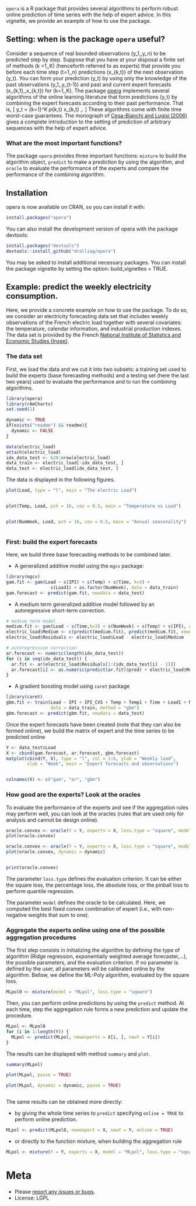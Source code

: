 

`opera` is a R package that provides several algorithms to perform robust online prediction of time series with the help of expert advice. In this vignette, we provide an example of how to use the package. 

## Setting: when is the package `opera` useful?
Consider a sequence of real bounded observations \(y_1,\dots,y_n\) to be predicted step by step. Suppose that you have at your disposal a finite set of methods \(k =1,\dots,K\) (henceforth referred to as experts) that provide you before each time step \(t=1,\dots,n\) predictions \(x_{k,t}\) of the next observation \(y_t\). You can form your prediction \(\widehat y_t\) by using only the knowledge of the past observations \(y_1,\dots,y_{t-1}\) and past and current expert forecasts \(x_{k,1},\dots,x_{k,t}\) for \(k=1,\dots,K\). The package <a href=#>opera</a> implements several algorithms of the online learning literature that form predictions \(\widehat y_t\) by combining the expert forecasts according to their past performance. 
That is, 
\[
  \widehat y_t = \sum_{k=1}^K p_{k,t} x_{k,t} \,.
\] 
These algorithms come with finite time worst-case guarantees. The monograph of [Cesa-Bianchi and Lugisi (2006)][Cesa-BianchiLugosi2006] gives a complete introduction to the setting of prediction of arbitrary sequences with the help of expert advice.


### What are the most important functions?

The package `opera` provides three important functions: `mixture` to build the algorithm object, `predict` to make a prediction by using the algorithm, and `oracle` to evaluate the performance of the experts and compare the performance of the combining algorithm.

## Installation
opera is now available on CRAN, so you can install it with:
```r
install.packages("opera")
```
You can also install the development version of opera with the package devtools:
```r
install.packages("devtools")
devtools::install_github("dralliag/opera")
```
You may be asked to install additional necessary packages. You can install the package vignette by setting the option: build_vignettes = TRUE.

## Example: predict the weekly electricity consumption.

Here, we provide a concrete example on how to use the package.
To do so, we consider an electricity forecasting data set that
includes weekly observations of the French electric load together
with several covariates: the temperature, calendar information,
and industrial production indexes. The data set is provided by 
the French [National Institute of Statistics and Economic Studies (Insee)][Insee].

### The data set

First, we load the data and we cut it into two subsets: a training set used to build the experts (base forecasting methods) and a testing set (here the last two years) used to evaluate the performance and to run the combining algorithms. 

```r
library(opera)
library(rAmCharts)
set.seed(1)

dynamic <- TRUE
if(exists("readme") && readme){
  dynamic <- FALSE
}
```

```r
data(electric_load)
attach(electric_load)
idx_data_test <- 620:nrow(electric_load)
data_train <- electric_load[-idx_data_test, ] 
data_test <- electric_load[idx_data_test, ]  

```

The data is displayed in the following figures.

```r
plot(Load, type = "l", main = "The electric Load")
```
```r
```

```r
plot(Temp, Load, pch = 16, cex = 0.5, main = "Temperature vs Load")
```
```r
```

```r
plot(NumWeek, Load, pch = 16, cex = 0.5, main = "Annual seasonality")
```
```r
```

### First: build the expert forecasts

Here, we build three base forecasting methods to be combined later. 

* A generalized additive model using the `mgcv` package:
  
```r
library(mgcv)
gam.fit <- gam(Load ~ s(IPI) + s(Temp) + s(Time, k=3) + 
                 s(Load1) + as.factor(NumWeek), data = data_train)
gam.forecast <- predict(gam.fit, newdata = data_test)
```

*  A medium term generalized additive model followed by an autoregressive short-term correction.
```r
# medium term model
medium.fit <- gam(Load ~ s(Time,k=3) + s(NumWeek) + s(Temp) + s(IPI), data = data_train)
electric_load$Medium <- c(predict(medium.fit), predict(medium.fit, newdata = data_test))
electric_load$Residuals <- electric_load$Load - electric_load$Medium

# autoregressive correction
ar.forecast <- numeric(length(idx_data_test))
for (i in seq(idx_data_test)) {
  ar.fit <- ar(electric_load$Residuals[1:(idx_data_test[i] - 1)])
  ar.forecast[i] <- as.numeric(predict(ar.fit)$pred) + electric_load$Medium[idx_data_test[i]]
}
```

* A gradient boosting model using `caret` package
```r
library(caret)
gbm.fit <- train(Load ~ IPI + IPI_CVS + Temp + Temp1 + Time + Load1 + NumWeek, 
                 data = data_train, method = "gbm")
gbm.forecast <- predict(gbm.fit, newdata = data_test)
```


Once the expert forecasts have been created (note that they can also be formed online), we build the matrix of expert and the time series to be predicted online

```r
Y <- data_test$Load
X <- cbind(gam.forecast, ar.forecast, gbm.forecast)
matplot(cbind(Y, X), type = "l", col = 1:6, ylab = "Weekly load", 
        xlab = "Week", main = "Expert forecasts and observations")
```
```r
```

```r
colnames(X) <- c("gam", "ar", "gbm")
```

### How good are the experts? Look at the oracles

To evaluate the performance of the experts and see if the aggregation rules may
perform well, you can look at the oracles (rules that are used only for analysis and cannot be design online).

```r
oracle.convex <- oracle(Y = Y, experts = X, loss.type = "square", model = "convex")
plot(oracle.convex)
```

```r
oracle.convex <- oracle(Y = Y, experts = X, loss.type = "square", model = "convex")
plot(oracle.convex, dynamic = dynamic)
```
```r
```
```r
print(oracle.convex)
```
The parameter `loss.type` defines the evaluation criterion. It can be
either the square loss, the percentage loss, the absolute loss, or the pinball 
loss to perform quantile regression.

The parameter `model` defines the oracle to be calculated. Here, 
we computed the best fixed convex combination of expert (i.e., with non-negative weights that sum to one).

### Aggregate the experts online using one of the possible aggregation procedures

The first step consists in initializing the algorithm by defining the type of 
algorithm (Ridge regression, exponentially weighted average forecaster,...), the possible parameters, and the evaluation criterion. If no parameter is defined by the user, all parameters 
will be calibrated online by the algorithm. Bellow, we define the ML-Poly algorithm, evaluated by the square loss.

```r
MLpol0 <- mixture(model = "MLpol", loss.type = "square")
```

Then, you can perform online predictions by using the `predict` method.
At each time, step the aggregation rule forms a new prediction and update the
procedure.

```r
MLpol <- MLpol0
for (i in 1:length(Y)) {
  MLpol <- predict(MLpol, newexperts = X[i, ], newY = Y[i])
}
```

The results can be displayed with method `summary` and `plot`.

```r
summary(MLpol)
```

```r
plot(MLpol, pause = TRUE)
```

```r
plot(MLpol, dynamic = dynamic, pause = TRUE)
```

```r
```

The same results can be obtained more directly:
  
  * by giving the whole time series to `predict` specifying `online = TRUE` to perform online prediction.

```r
MLpol <- predict(MLpol0, newexpert = X, newY = Y, online = TRUE)
```

* or directly to the function mixture, when building the aggregation rule
```r
MLpol <- mixture(Y = Y, experts = X, model = "MLpol", loss.type = "square")
```


# Meta

* Please [report any issues or bugs](https://github.com/dralliag/opera).
* License: LGPL


[Cesa-BianchiLugosi2006]: http://www.ii.uni.wroc.pl/~lukstafi/pmwiki/uploads/AGT/Prediction_Learning_and_Games.pdf
[Insee]: http://www.insee.fr